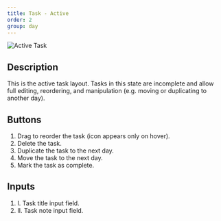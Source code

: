 ```yaml
---
title: Task - Active
order: 2
group: day
---
```


![Active Task](/guide/day/active-task.png)

## Description

This is the active task layout. Tasks in this state are incomplete and allow full editing, reordering, and manipulation (e.g. moving or duplicating to another day).

## Buttons

1. Drag to reorder the task (icon appears only on hover).
2. Delete the task.
3. Duplicate the task to the next day.
4. Move the task to the next day.
5. Mark the task as complete.

## Inputs

1. I. Task title input field.
2. II. Task note input field.
